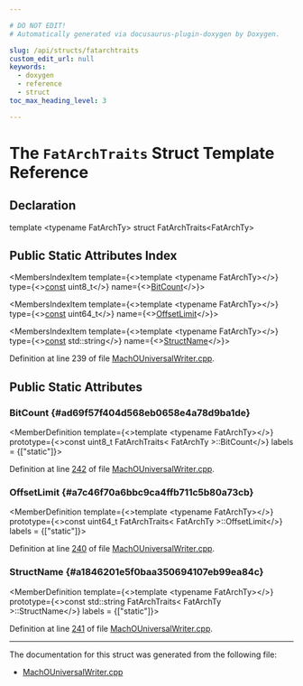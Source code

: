 ```yaml
---

# DO NOT EDIT!
# Automatically generated via docusaurus-plugin-doxygen by Doxygen.

slug: /api/structs/fatarchtraits
custom_edit_url: null
keywords:
  - doxygen
  - reference
  - struct
toc_max_heading_level: 3

---
```





# The `FatArchTraits` Struct Template Reference

<DoxygenPage pluginConfig={pluginConfig}>



## Declaration

<CodeBlock>template &lt;typename FatArchTy&gt;
struct FatArchTraits&lt;FatArchTy&gt;</CodeBlock>

## Public Static Attributes Index

<MembersIndex>

<MembersIndexItem
  template={<>template &lt;typename FatArchTy&gt;</>}
  type={<><a href="/docs/api/files/lib/lib/target/lib/target/aarch64/aarch64promoteconstant-cpp/#a90f8350fecae261c25be85d38b451bff">const</a> uint8&#95;t</>}
  name={<><a href="#ad69f57f404d568eb0658e4a78d9ba1de">BitCount</a></>}>
</MembersIndexItem>

<MembersIndexItem
  template={<>template &lt;typename FatArchTy&gt;</>}
  type={<><a href="/docs/api/files/lib/lib/target/lib/target/aarch64/aarch64promoteconstant-cpp/#a90f8350fecae261c25be85d38b451bff">const</a> uint64&#95;t</>}
  name={<><a href="#a7c46f70a6bbc9ca4ffb711c5b80a73cb">OffsetLimit</a></>}>
</MembersIndexItem>

<MembersIndexItem
  template={<>template &lt;typename FatArchTy&gt;</>}
  type={<><a href="/docs/api/files/lib/lib/target/lib/target/aarch64/aarch64promoteconstant-cpp/#a90f8350fecae261c25be85d38b451bff">const</a> std::string</>}
  name={<><a href="#a1846201e5f0baa350694107eb99ea84c">StructName</a></>}>
</MembersIndexItem>

</MembersIndex>


Definition at line 239 of file <a href="/docs/api/files/lib/lib/object/machouniversalwriter-cpp">MachOUniversalWriter.cpp</a>.

<SectionDefinition>

## Public Static Attributes

### BitCount {#ad69f57f404d568eb0658e4a78d9ba1de}

<MemberDefinition
  template={<>template &lt;typename FatArchTy&gt;</>}
  prototype={<>const uint8&#95;t FatArchTraits&lt; FatArchTy &gt;::BitCount</>}
  labels = {["static"]}>

Definition at line <a href="/docs/api/files/lib/lib/object/machouniversalwriter-cpp/#l00242">242</a> of file <a href="/docs/api/files/lib/lib/object/machouniversalwriter-cpp">MachOUniversalWriter.cpp</a>.
</MemberDefinition>

### OffsetLimit {#a7c46f70a6bbc9ca4ffb711c5b80a73cb}

<MemberDefinition
  template={<>template &lt;typename FatArchTy&gt;</>}
  prototype={<>const uint64&#95;t FatArchTraits&lt; FatArchTy &gt;::OffsetLimit</>}
  labels = {["static"]}>

Definition at line <a href="/docs/api/files/lib/lib/object/machouniversalwriter-cpp/#l00240">240</a> of file <a href="/docs/api/files/lib/lib/object/machouniversalwriter-cpp">MachOUniversalWriter.cpp</a>.
</MemberDefinition>

### StructName {#a1846201e5f0baa350694107eb99ea84c}

<MemberDefinition
  template={<>template &lt;typename FatArchTy&gt;</>}
  prototype={<>const std::string FatArchTraits&lt; FatArchTy &gt;::StructName</>}
  labels = {["static"]}>

Definition at line <a href="/docs/api/files/lib/lib/object/machouniversalwriter-cpp/#l00241">241</a> of file <a href="/docs/api/files/lib/lib/object/machouniversalwriter-cpp">MachOUniversalWriter.cpp</a>.
</MemberDefinition>

</SectionDefinition>

<hr/>

The documentation for this struct was generated from the following file:

<ul>
<li><a href="/docs/api/files/lib/lib/object/machouniversalwriter-cpp">MachOUniversalWriter.cpp</a></li>
</ul>

</DoxygenPage>
